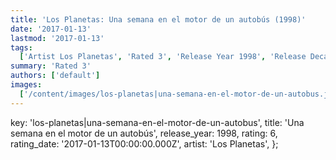 ```yaml
---
title: 'Los Planetas: Una semana en el motor de un autobús (1998)'
date: '2017-01-13'
lastmod: '2017-01-13'
tags:
  ['Artist Los Planetas', 'Rated 3', 'Release Year 1998', 'Release Decade 1990']
summary: 'Rated 3'
authors: ['default']
images:
  ['/content/images/los-planetas|una-semana-en-el-motor-de-un-autobus.jpg']
---
```


  key: 'los-planetas|una-semana-en-el-motor-de-un-autobus',
  title: 'Una semana en el motor de un autobús',
  release_year: 1998,
  rating: 6,
  rating_date: '2017-01-13T00:00:00.000Z',
  artist: 'Los Planetas',
};

<MusicRating data={data} />
